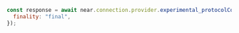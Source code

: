 ```js
const response = await near.connection.provider.experimental_protocolConfig({
  finality: "final",
});
```
